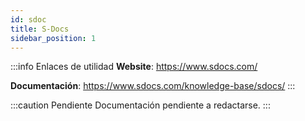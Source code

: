 ```yaml
---
id: sdoc
title: S-Docs
sidebar_position: 1
---
```


:::info Enlaces de utilidad
**Website**: https://www.sdocs.com/

**Documentación**: https://www.sdocs.com/knowledge-base/sdocs/
:::


:::caution Pendiente
Documentación pendiente a redactarse.
:::